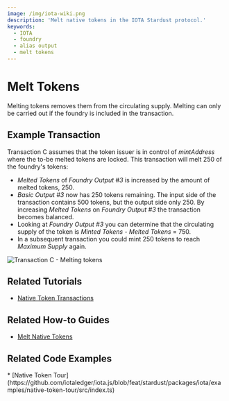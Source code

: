 ```yaml
---
image: /img/iota-wiki.png
description: 'Melt native tokens in the IOTA Stardust protocol.'
keywords:
  - IOTA
  - foundry
  - alias output
  - melt tokens
---
```



# Melt Tokens

Melting tokens removes them from the circulating supply. Melting can only be carried out if the foundry is included in
the transaction.

## Example Transaction

Transaction C assumes that the token issuer is in control of _mintAddress_ where the to-be melted tokens are locked.
This transaction will melt 250 of the foundry's tokens:

- _Melted Tokens_ of _Foundry Output #3_ is increased by the amount of melted tokens, 250.
- _Basic Output #3_ now has 250 tokens remaining. The input side of the transaction contains 500 tokens, but the output
  side only 250. By increasing _Melted Tokens_ on _Foundry Output #3_ the transaction becomes balanced.
- Looking at _Foundry Output #3_ you can determine that the circulating supply of the token is _Minted Tokens_ - _Melted Tokens_ = 750.
- In a subsequent transaction you could mint 250 tokens to reach _Maximum Supply_ again.

![Transaction C - Melting tokens](/img/stardust_explanations/stardust_ledger_anatomy/native_tokens_foundries/tx_C.svg)

## Related Tutorials

<Tabs groupId="library">
<TabItem value="iota.js" label="iota.js">

- [Native Token Transactions](https://wiki.iota.org/shimmer/iota.js/tutorials/native-token-transactions/introduction/)

</TabItem>
</Tabs>

## Related How-to Guides

<Tabs groupId="library">
<TabItem value="wallet.rs" label="wallet.rs" >

- [Melt Native Tokens](https://wiki.iota.org/shimmer/wallet.rs/how_tos/native_tokens/melt_native_token/)

</TabItem>
</Tabs>

## Related Code Examples

<Tabs groupId="library">
  <TabItem value='iota.js' label='iota.js'>
    * [Native Token
    Tour](https://github.com/iotaledger/iota.js/blob/feat/stardust/packages/iota/examples/native-token-tour/src/index.ts)
  </TabItem>
</Tabs>
